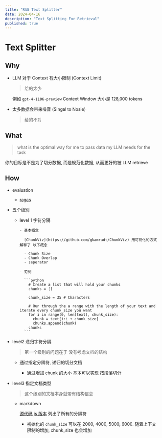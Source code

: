 ```yaml
---
title: "RAG Text Splitter"
date: 2024-04-16
description: "Text Splitting For Retrieval"
published: true
---
```


# Text Splitter

## Why

- LLM 对于 Context 有大小限制 (Context Limit)

  > 给的太少

  例如 `gpt-4-1106-preview` Context Window 大小是 128,000 tokens

- 太多数据会带来噪音 (Singal to Nosie)

  > 给的不对

## What

> what is the optimal way for me to pass data my LLM needs for the task

你的目标是不是为了切分数据, 而是规范化数据, 从而更好的被 LLM retrieve

## How

- evaluation

  - [ragas](https://github.com/explodinggradients/ragas)

- 五个级别

  - level 1 字符分隔

        - 基本概念

          [ChunkViz](https://github.com/gkamradt/ChunkViz) 用可视化的方式解释了 以下概念

          - Chunk Size
          - Chunk Overlap
          - seperator

        - 范例

          ```python
            # Create a list that will hold your chunks
            chunks = []

            chunk_size = 35 # Characters

            # Run through the a range with the length of your text and iterate every chunk_size you want
            for i in range(0, len(text), chunk_size):
              chunk = text[i:i + chunk_size]
              chunks.append(chunk)
            chunks
          ```

- level2 递归字符分隔

  > 第一个级别的问题在于 没有考虑文档的结构

  - 通过指定分隔符, 递归的切分文档

    - 通过增加 chunk 的大小 基本可以实现 按段落切分

- level3 指定文档类型

  > 这个级别的文档本身就带有结构信息

  - markdown

    [源代码 js 版本](https://github.com/langchain-ai/langchainjs/blob/main/langchain/src/text_splitter.ts#L590) 列出了所有的分隔符

    - 初始化的 `chunk_size` 可以在 2000, 4000, 5000, 6000. 随着上下文限制的增加, chunk_size 也会增加
